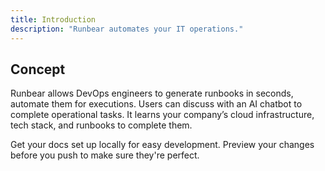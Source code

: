 ```yaml
---
title: Introduction
description: "Runbear automates your IT operations."
---
```


## Concept

Runbear allows DevOps engineers to generate runbooks in seconds, automate them for executions.
Users can discuss with an AI chatbot to complete operational tasks. It learns your company’s
cloud infrastructure, tech stack, and runbooks to complete them.

<CardGroup cols={2}>
  <Card
    title="Edit Your Docs"
    icon="pen-to-square"
    href="https://mintlify.com/docs/quickstart"
  >
    Get your docs set up locally for easy development.
  </Card>
  <Card
    title="Preview Changes"
    icon="image"
    href="https://mintlify.com/docs/development"
  >
    Preview your changes before you push to make sure they're perfect.
  </Card>
</CardGroup>
